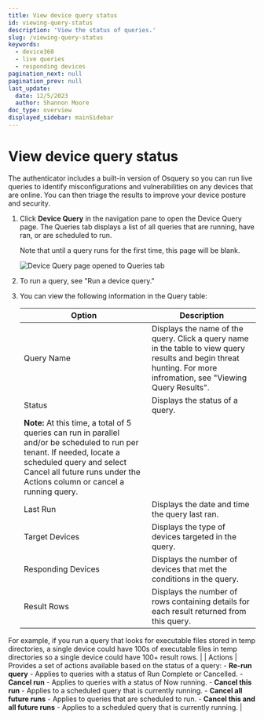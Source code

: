 ```yaml
---
title: View device query status
id: viewing-query-status
description: 'View the status of queries.'
slug: /viewing-query-status
keywords:
  - device360
  - live queries
  - responding devices
pagination_next: null
pagination_prev: null
last_update:
  date: 12/5/2023
  author: Shannon Moore
doc_type: overview
displayed_sidebar: mainSidebar
---
```

# View device query status

The authenticator includes a built-in version of Osquery so you can run live queries to identify misconfigurations and vulnerabilities on any devices that are online. You can then triage the results to improve your device posture and security.

1. Click **Device Query** in the navigation pane to open the Device Query page. The Queries tab displays a list of all queries that are running, have ran, or are scheduled to run.

   Note that until a query runs for the first time, this page will be blank.

   ![Device Query page opened to Queries tab]("../images/devices/DQ-Queries-tab.png")

2. To run a query, see "Run a device query."

3. You can view the following information in the Query table:

   | Option | Description |
   | ----------- | ----------- |
   | Query Name | Displays the name of the query. Click a query name in the table to view query results and begin threat hunting. For more infromation, see "Viewing Query Results". |
   | Status     | Displays the status of a query. 
   **Note:** At this time, a total of 5 queries can run in parallel and/or be scheduled to run per tenant. If needed, locate a scheduled query and select Cancel all future runs under the Actions column or cancel a running query. |
   | Last Run   | Displays the date and time the query last ran. |
   | Target Devices | Displays the type of devices targeted in the query. |
   | Responding Devices | Displays the number of devices that met the conditions in the query. |
   | Result Rows | Displays the number of rows containing details for each result returned from this query.
  For example, if you run a query that looks for executable files stored in temp directories, a single device could have 100s of executable files in temp directories so a single device could have 100+ result rows. |
   | Actions | Provides a set of actions available based on the status of a query:
    - **Re-run query** - Applies to queries with a status of Run Complete or Cancelled.</li>
    - **Cancel run** - Applies to queries with a status of Now running. </li>
    - **Cancel this run** - Applies to a scheduled query that is currently running. </li>
    - **Cancel all future runs** - Applies to queries that are scheduled to run. </li>
    - **Cancel this and all future runs** - Applies to a scheduled query that is currently running.  |